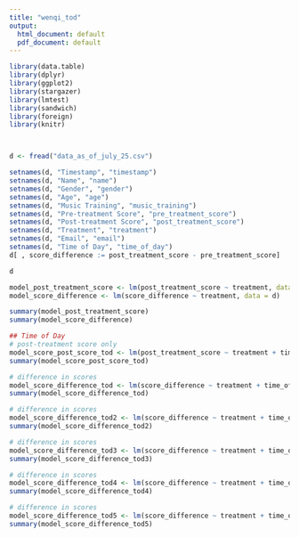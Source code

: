 ```yaml
---
title: "wenqi_tod"
output:
  html_document: default
  pdf_document: default
---
```


```r

library(data.table)
library(dplyr)
library(ggplot2)
library(stargazer)
library(lmtest)
library(sandwich)
library(foreign)
library(knitr)



d <- fread("data_as_of_july_25.csv")

setnames(d, "Timestamp", "timestamp")
setnames(d, "Name", "name")
setnames(d, "Gender", "gender")
setnames(d, "Age", "age")
setnames(d, "Music Training", "music_training")
setnames(d, "Pre-treatment Score", "pre_treatment_score")
setnames(d, "Post-treatment Score", "post_treatment_score")
setnames(d, "Treatment", "treatment")
setnames(d, "Email", "email")
setnames(d, "Time of Day", "time_of_day")
d[ , score_difference := post_treatment_score - pre_treatment_score]

```

```r
d
```

```r
model_post_treatment_score <- lm(post_treatment_score ~ treatment, data = d)
model_score_difference <- lm(score_difference ~ treatment, data = d)

summary(model_post_treatment_score)
summary(model_score_difference)
```


```r
## Time of Day
# post-treatment score only
model_score_post_score_tod <- lm(post_treatment_score ~ treatment + time_of_day + treatment*time_of_day, data = d)
summary(model_score_post_score_tod)

```

```r


# difference in scores
model_score_difference_tod <- lm(score_difference ~ treatment + time_of_day + treatment*time_of_day, data = d)
summary(model_score_difference_tod)
```

```r


# difference in scores
model_score_difference_tod2 <- lm(score_difference ~ treatment + time_of_day , data = d)
summary(model_score_difference_tod2)
```

```r


# difference in scores
model_score_difference_tod3 <- lm(score_difference ~ treatment + time_of_day + age + treatment*time_of_day, data = d)
summary(model_score_difference_tod3)
```


```r


# difference in scores
model_score_difference_tod4 <- lm(score_difference ~ treatment + time_of_day + age + treatment*time_of_day + treatment*age, data = d)
summary(model_score_difference_tod4)
```

```r


# difference in scores
model_score_difference_tod5 <- lm(score_difference ~ treatment + time_of_day + music_training + treatment*time_of_day, data = d)
summary(model_score_difference_tod5)
```



